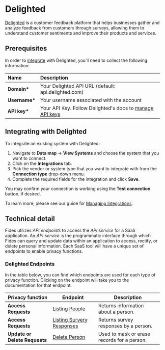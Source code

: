 
# Delighted

[Delighted](https://www.delighted.com) is a customer feedback platform that helps businesses gather and analyze feedback from customers through surveys, allowing them to understand customer sentiments and improve their products and services.

## Prerequisites

In order to [integrate](/docs/user-guides/integrations) with Delighted, you'll need to collect the following information:

| Name           | Description                                                                                                                             |
| :------------- | :-------------------------------------------------------------------------------------------------------------------------------------- |
| **Domain\***   | Your Delighted API URL (default: api.delighted.com)                                                                                     |
| **Username\*** | Your username associated with the account                                                                                               |
| **API key\***  | Your API Key. Follow Delighted's docs to [manage API keys](https://developer.delighted.com/delighted-api-docs/reference/authentication) |

## Integrating with Delighted

To integrate an existing system with Delighted:

1. Navigate to **Data map** → **View Systems** and choose the system that you want to connect.
2. Click on the **Integrations** tab.
3. Pick the vendor or system type that you want to integrate with from the **Connection type** drop-down menu.
4. Complete the required fields for the integration and click **Save**.

You may confirm your connection is working using the **Test connection** button, if desired.

To learn more, please see our guide for [Managing Integrations](/docs/user-guides/integrations/manage-integrations).

## Technical detail

Fides utilizes _API endpoints_ to access the _API service_ for a SaaS application. An _API service_ is the programmatic interface through which Fides can query and update data within an application to access, rectify, or delete personal information. Each SaaS tool will have a unique set of endpoints to enable privacy functions.

### Delighted Endpoints

In the table below, you can find which endpoints are used for each type of privacy function. Clicking on the endpoint will take you to the documentation for that endpoint.

| Privacy function              | Endpoint                                                                                 | Description                                 |
| ----------------------------- | ---------------------------------------------------------------------------------------- | ------------------------------------------- |
| **Access Requests**           | [Listing People](https://app.delighted.com/docs/api/listing-people)                      | Returns information about a person.         |
| **Access Requests**           | [Listing Survery Responses](https://app.delighted.com/docs/api/listing-survey-responses) | Returns survey responses by a person.       |
| **Update or Delete Requests** | [Delete Person](https://app.delighted.com/docs/api/deleting-people)                      | Used to mask or erase records for a person. |
